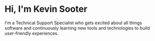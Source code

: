 # Hi, I'm Kevin Sooter

I'm a Technical Support Specialist who gets excited about all things software and continuously learning new tools and technologies to build user-friendly experiences.
